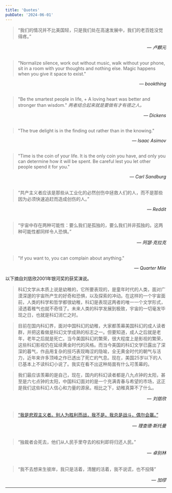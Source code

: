 ```yaml
---
title: 'Quotes'
pubDate: '2024-06-01'
---
```


> “我们的情况并不比美国轻，只是我们处在高速发展中，我们的老百姓没觉得疼。”

<div style="text-align: right;">
  — <cite>卢麒元</cite>
</div>
<br />

> "Normalize silence, work out without music, walk without your phone, sit in a room with your thoughts and nothing else. Magic happens when you give it space to exist."

<div style="text-align: right;">
  — <cite>bookthing</cite>
</div>
<br />

> "Be the smartest people in life, + A loving heart was better and stronger than wisdom."
> _两者结合起来就是要做有才有德之人。_

<div style="text-align: right;">
  — <cite>Dickens</cite>
</div>
<br />

> "The true delight is in the finding out rather than in the knowing."

<div style="text-align: right;">
  — <cite>Isaac Asimov</cite>
</div>
<br />

> "Time is the coin of your life. It is the only coin you have, and only you can determine how it will be spent. Be careful lest you let other people spend it for you."

<div style="text-align: right;">
  — <cite>Carl Sandburg</cite>
</div>
<br />

> “共产主义者应该是那些从工业化的必然创伤中拯救人们的人，而不是那些因为必须快速追赶而造成创伤的人。”

<div style="text-align: right;">
  — <cite>Reddit</cite>
</div>
<br />

> “宇宙中存在两种可能性：要么我们是孤独的，要么我们并非孤独的。这两种可能性都同样令人恐惧。”

<div style="text-align: right;">
  — <cite>阿瑟·克拉克</cite>
</div>
<br />

> "If you want to, you can complain about anything."

<div style="text-align: right;">
  — <cite>Quarter Mile</cite>
</div>

以下摘自刘慈欣2001年银河奖的获奖演说。

> 科幻文学从本质上说是幼稚的，它所要表现的，是童年时代的人类，面对广漠深邃的宇宙所产生的好奇和恐惧，以及探索的冲动。在这样的一个宇宙面前，人类的科学和哲学都很幼稚，科幻是表现这两者的唯一一个文学形式，浸透着稚气也就不奇怪了。未来人类的科学发展到极致，宇宙的一切毫发毕现之日，也就是科幻消亡之时。

> 目前在国内科幻界，面对中国科幻的幼稚，大家都羡幕美国科幻的成人读者群，并把这看做是科幻文学成熟的标志之一。但要知道，成人之后就是老年，老年之后就是死亡。当今美国科幻的繁荣，很大程度上是影视的繁荣，这些科幻影视仍在延续黄金时代的风格。而当今美国的科幻文学已露出了深深的暮气，作品用复杂的技巧表现晦涩的隐喻，全无黄金时代的朝气与活力，近年来许多顶峰之作已透出了死亡的气息。现在，美国25岁以下的人已基本上不读科幻小说了。我实在看不出这种局面有什么可羡幕的。

> 我们最应该羡幕的是自己，现在，国内的科幻读者都是八九点钟的太阳，甚至是六七点钟的太阳，中国科幻面对的是一个充满青春与希望的市场，这正是我们这些科幻人信心和力量的源泉。相比之下，幼稚真算不了什么。

<div style="text-align: right;">
  — <cite>刘慈欣</cite>
</div>
<br />

> [“我是悲观主义者。别人为胜利而战，我不是。我总是战斗，偶尔会赢。”](https://www.ruanyifeng.com/blog/2005/03/post_112.html)

<div style="text-align: right;">
  — <cite>理查德·斯托曼</cite>
</div>
<br />

> “独裁者会死去，他们从人民手里夺去的权利即将归还人民。”

<div style="text-align: right;">
  — <cite>卓别林</cite>
</div>
<br />

> “我不去想来生彼岸，我只是活着，清醒的活着，我不说谎，也不投降”

<div style="text-align: right;">
  — <cite>加缪</cite>
</div>

---
